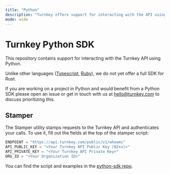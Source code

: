 ```yaml
---
title: "Python"
description: "Turnkey offers support for interacting with the API using Python. See [https://github.com/tkhq/python-sdk](https://github.com/tkhq/python-sdk) for more details."
mode: wide
---
```


# Turnkey Python SDK

This repository contains support for interacting with the Turnkey API using Python.

Unlike other languages ([Typescript](https://github.com/tkhq/sdk), [Ruby](https://github.com/tkhq/ruby-sdk)), we do not yet offer a full SDK for Rust.

If you are working on a project in Python and would benefit from a Python SDK please open an issue or get in touch with us at [hello@turnkey.com](mailto:hello@turnkey.com) to discuss prioritizing this.

## Stamper

The Stamper utility stamps requests to the Turnkey API and authenticates your calls. To use it, fill out the fields at the top of the stamper script:

```python
ENDPOINT = "https://api.turnkey.com/public/v1/whoami"
API_PUBLIC_KEY = "<Your Turnkey API Public Key (02xx)>"
API_PRIVATE_KEY = "<Your Turnkey API Private Key>"
ORG_ID = "<Your Organization ID>"
```

You can find the script and examples in the [python-sdk repo](https://github.com/tkhq/python-sdk).
